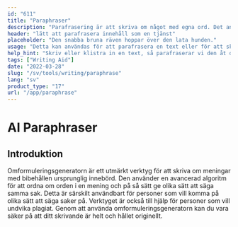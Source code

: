 ```yaml
---
id: "611"
title: "Paraphraser"
description: "Parafrasering är att skriva om något med egna ord. Det används ofta för att sammanfatta eller förenkla en text, eller för att göra den mer begriplig. Parafrasering kan också användas för att skapa nya versioner av befintligt innehåll, eller för att skapa innehåll som är mer lättillgängligt för en bredare publik."
header: "lätt att parafrasera innehåll som en tjänst"
placeholder: "Den snabba bruna räven hoppar över den lata hunden."
usage: "Detta kan användas för att parafrasera en text eller för att skapa nya versioner av befintligt innehåll."
help_hint: "Skriv eller klistra in en text, så parafraserar vi den åt dig."
tags: ["Writing Aid"]
date: "2022-03-28"
slug: "/sv/tools/writing/paraphrase"
lang: "sv"
product_type: "17"
url: "/app/paraphrase"
---
```






# AI Paraphraser



## Introduktion



Omformuleringsgeneratorn är ett utmärkt verktyg för att skriva om meningar med bibehållen ursprunglig innebörd. Den använder en avancerad algoritm för att ordna om orden i en mening och på så sätt ge olika sätt att säga samma sak. Detta är särskilt användbart för personer som vill komma på olika sätt att säga saker på. Verktyget är också till hjälp för personer som vill undvika plagiat. Genom att använda omformuleringsgeneratorn kan du vara säker på att ditt skrivande är helt och hållet originellt.



